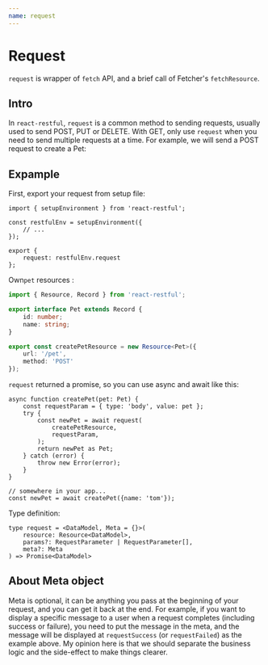 ```yaml
---
name: request
---
```


# Request
`request` is wrapper of `fetch` API, and  a brief call of Fetcher's `fetchResource`. 

## Intro
In `react-restful`, `request` is a common method to sending requests, usually used to send POST, PUT or DELETE. With GET, only use `request` when you need to send multiple requests at a time. For example, we will send a POST request to create a Pet:

## Expample

First, export your request from setup file:

```tsx
import { setupEnvironment } from 'react-restful';

const restfulEnv = setupEnvironment({
    // ...
});

export {
    request: restfulEnv.request
};
```

Own`pet` resources :

```ts
import { Resource, Record } from 'react-restful';

export interface Pet extends Record {
    id: number;
    name: string;
}

export const createPetResource = new Resource<Pet>({
    url: '/pet',
    method: 'POST'
});
```

`request` returned a promise, so you can use async and await like this:

```tsx
async function createPet(pet: Pet) {
    const requestParam = { type: 'body', value: pet };
    try {
        const newPet = await request(
            createPetResource, 
            requestParam,
        );
        return newPet as Pet;
    } catch (error) {
        throw new Error(error);
    }
}

// somewhere in your app...
const newPet = await createPet({name: 'tom'});

```
Type definition:

```tsx
type request = <DataModel, Meta = {}>(
    resource: Resource<DataModel>, 
    params?: RequestParameter | RequestParameter[], 
    meta?: Meta
) => Promise<DataModel>
```

## About Meta object

Meta is optional, it can be anything you pass at the beginning of your request, and you can get it back at the end. For example, if you want to display a specific message to a user when a request completes (including success or failure), you need to put the message in the meta, and the message will be displayed at `requestSuccess` (or `requestFailed`) as the example above. My opinion here is that we should separate the business logic and the side-effect to make things clearer.